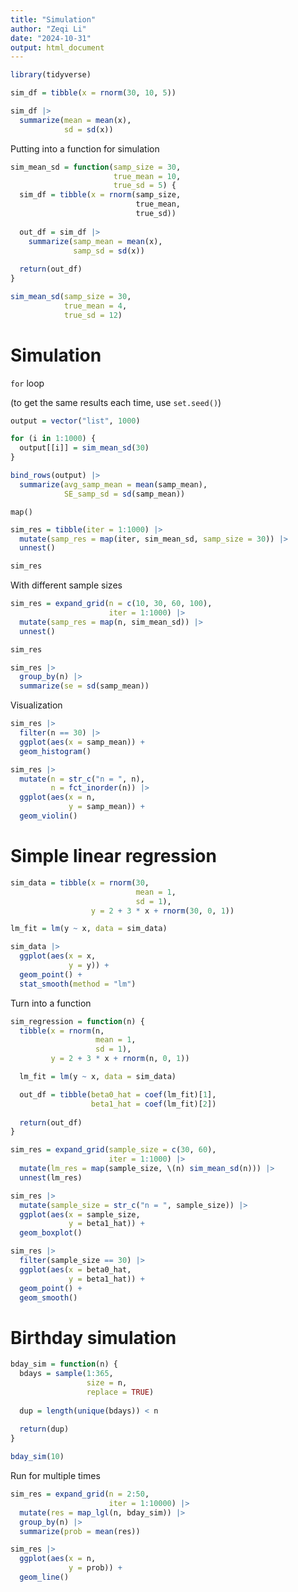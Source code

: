 ```yaml
---
title: "Simulation"
author: "Zeqi Li"
date: "2024-10-31"
output: html_document
---
```


```r
library(tidyverse)
```


```r
sim_df = tibble(x = rnorm(30, 10, 5))

sim_df |> 
  summarize(mean = mean(x),
            sd = sd(x))
```

Putting into a function for simulation

```r
sim_mean_sd = function(samp_size = 30,
                       true_mean = 10,
                       true_sd = 5) {
  sim_df = tibble(x = rnorm(samp_size, 
                            true_mean, 
                            true_sd))
  
  out_df = sim_df |> 
    summarize(samp_mean = mean(x),
              samp_sd = sd(x))
  
  return(out_df)
}

sim_mean_sd(samp_size = 30,
            true_mean = 4,
            true_sd = 12)
```

# Simulation
`for` loop

(to get the same results each time, use `set.seed()`)
```r
output = vector("list", 1000)

for (i in 1:1000) {
  output[[i]] = sim_mean_sd(30)
}

bind_rows(output) |> 
  summarize(avg_samp_mean = mean(samp_mean),
            SE_samp_sd = sd(samp_mean))
```
`map()`
```r
sim_res = tibble(iter = 1:1000) |> 
  mutate(samp_res = map(iter, sim_mean_sd, samp_size = 30)) |> 
  unnest()

sim_res
```
With different sample sizes
```r
sim_res = expand_grid(n = c(10, 30, 60, 100),
                      iter = 1:1000) |> 
  mutate(samp_res = map(n, sim_mean_sd)) |> 
  unnest()

sim_res
```
```r
sim_res |> 
  group_by(n) |> 
  summarize(se = sd(samp_mean))
```

Visualization
```r
sim_res |> 
  filter(n == 30) |> 
  ggplot(aes(x = samp_mean)) +
  geom_histogram()

sim_res |> 
  mutate(n = str_c("n = ", n),
         n = fct_inorder(n)) |> 
  ggplot(aes(x = n,
             y = samp_mean)) +
  geom_violin()
```

# Simple linear regression
```r
sim_data = tibble(x = rnorm(30, 
                            mean = 1, 
                            sd = 1),
                  y = 2 + 3 * x + rnorm(30, 0, 1))

lm_fit = lm(y ~ x, data = sim_data)

sim_data |> 
  ggplot(aes(x = x,
             y = y)) +
  geom_point() +
  stat_smooth(method = "lm")
```

Turn into a function
```r
sim_regression = function(n) {
  tibble(x = rnorm(n, 
                   mean = 1, 
                   sd = 1),
         y = 2 + 3 * x + rnorm(n, 0, 1))

  lm_fit = lm(y ~ x, data = sim_data)

  out_df = tibble(beta0_hat = coef(lm_fit)[1],
                  beta1_hat = coef(lm_fit)[2])
  
  return(out_df)
}

sim_res = expand_grid(sample_size = c(30, 60),
                      iter = 1:1000) |> 
  mutate(lm_res = map(sample_size, \(n) sim_mean_sd(n))) |> 
  unnest(lm_res)

sim_res |> 
  mutate(sample_size = str_c("n = ", sample_size)) |> 
  ggplot(aes(x = sample_size,
             y = beta1_hat)) +
  geom_boxplot()

sim_res |> 
  filter(sample_size == 30) |> 
  ggplot(aes(x = beta0_hat,
             y = beta1_hat)) +
  geom_point() + 
  geom_smooth()
```


# Birthday simulation
```r
bday_sim = function(n) {
  bdays = sample(1:365,
                 size = n,
                 replace = TRUE)
  
  dup = length(unique(bdays)) < n
  
  return(dup)
}

bday_sim(10)
```

Run for multiple times
```r
sim_res = expand_grid(n = 2:50,
                      iter = 1:10000) |> 
  mutate(res = map_lgl(n, bday_sim)) |> 
  group_by(n) |> 
  summarize(prob = mean(res))

sim_res |> 
  ggplot(aes(x = n,
             y = prob)) +
  geom_line()
```

